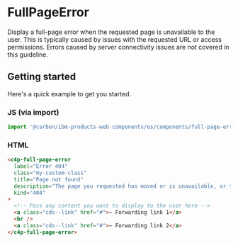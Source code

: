 
<Meta of={FullPageErrorStories} />

# FullPageError

Display a full-page error when the requested page is unavailable to the user.
This is typically caused by issues with the requested URL or access permissions.
Errors caused by server connectivity issues are not covered in this guideline.

## Getting started

Here's a quick example to get you started.

### JS (via import)

```javascript
import '@carbon/ibm-products-web-components/es/components/full-page-error/index.js';
```

### HTML

```html
<c4p-full-page-error
  label="Error 404"
  class="my-custom-class"
  title="Page not found"
  description="The page you requested has moved or is unavailable, or the specified URL is not valid. Please check the URL or search the site for the requested content."
  kind="404"
>
  <!-- Pass any content you want to display to the user here -->
  <a class="cds--link" href="#">– Forwarding link 1</a>
  <br />
  <a class="cds--link" href="#">– Forwarding link 2</a>
</c4p-full-page-error>
```

<ArgTypes of="c4p-full-page-error" />
